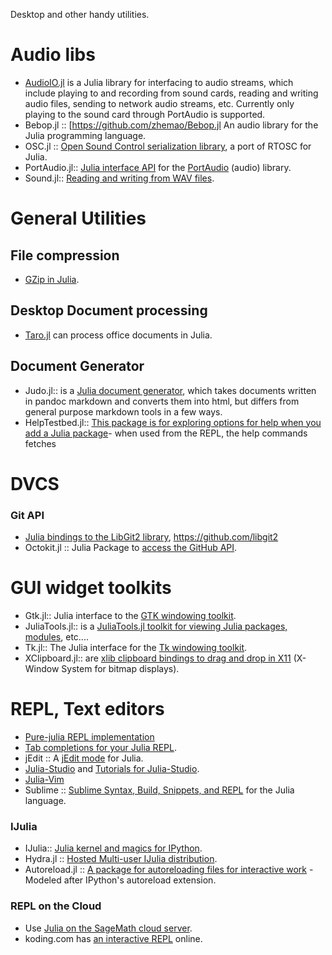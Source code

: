 Desktop and other handy utilities.

= Audio libs =
* [https://github.com/ssfrr/AudioIO.jl AudioIO.jl] is a Julia library for interfacing to audio streams, which include playing to and recording from sound cards, reading and writing audio files, sending to network audio streams, etc. Currently only playing to the sound card through PortAudio is supported.
* Bebop.jl :: [https://github.com/zhemao/Bebop.jl  An audio library for the Julia programming language.
* OSC.jl :: [https://github.com/fundamental/OSC.jl  Open Sound Control serialization library], a port of RTOSC for Julia.
* PortAudio.jl:: [https://github.com/ssfrr/PortAudio.jl Julia interface API] for the [http://en.wikipedia.org/wiki/PortAudio PortAudio] (audio) library.
* Sound.jl:: [https://github.com/JuliaLang/Sound.jl Reading and writing from WAV files].


= General Utilities = 
== File compression ==
* [https://github.com/jvns/gzip.jl GZip in Julia].


== Desktop Document processing == 
* [https://github.com/aviks/Taro.jl Taro.jl] can process office documents in Julia. 


== Document Generator == 
* Judo.jl:: is a [https://github.com/dcjones/Judo.jl Julia document generator], which takes documents written in pandoc markdown and converts them into html, but differs from general purpose markdown tools in a few ways.
* HelpTestbed.jl:: [https://github.com/tshort/HelpTestbed.jl This package is for exploring options for help when you add a Julia package]- when used from the REPL, the help commands fetches



= DVCS =
=== Git API ===
* [https://github.com/jakebolewski/LibGit2.jl Julia bindings to the LibGit2 library], https://github.com/libgit2
* Octokit.jl :: Julia Package to [https://github.com/loladiro/Octokit.jl access the GitHub API].


= GUI widget toolkits =
* Gtk.jl:: Julia interface to the [https://github.com/JuliaLang/Gtk.jl GTK windowing toolkit].
* JuliaTools.jl:: is a [https://github.com/tknopp/JuliaTools.jl JuliaTools.jl toolkit for viewing Julia packages, modules], etc....
* Tk.jl:: The Julia interface for the [https://github.com/JuliaLang/Tk.jl Tk windowing toolkit].
* XClipboard.jl:: are [https://github.com/kmsquire/XClipboard.jl xlib clipboard bindings to drag and drop in X11] (X-Window System for bitmap displays). 


= REPL, Text editors = 
* [https://github.com/loladiro/REPL.jl  Pure-julia REPL implementation]
* [https://github.com/loladiro/REPLCompletions.jl  Tab completions for your Julia REPL].
* jEdit :: A [https://github.com/tuckerkevin/jedit-julia jEdit mode] for Julia.
* [http://forio.com/products/julia-studio/ Julia-Studio] and [https://github.com/forio/julia-tutorials Tutorials for Julia-Studio].
* [https://github.com/JuliaLang/julia-vim Julia-Vim]
* Sublime :: [https://github.com/karbarcca/Sublime-Julia Sublime Syntax, Build, Snippets, and REPL] for the Julia language.

=== IJulia === 
* IJulia:: [https://github.com/JuliaLang/IJulia.jl Julia kernel and magics for IPython].
* Hydra.jl :: [https://github.com/loladiro/Hydra.jl Hosted Multi-user IJulia distribution].
* Autoreload.jl :: [https://github.com/malmaud/Autoreload.jl  A package for autoreloading files for interactive work] - Modeled after IPython's autoreload extension.

=== REPL on the Cloud ===
* Use [https://cloud.sagemath.com Julia on the SageMath cloud server].
* koding.com has [https://koding.com/Julia an interactive REPL] online.

